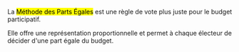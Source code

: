 <p>
  La <mark>Méthode des Parts Égales</mark> est une règle de vote plus juste pour le budget participatif.
</p>
<p>
  Elle offre une représentation proportionnelle et permet à chaque électeur de décider d'une part égale du budget.
</p>